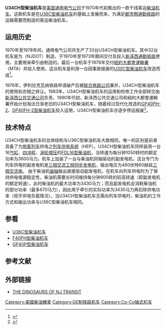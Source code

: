 {{noteTA
|G1=Railway
}}
{{Infobox Locomotive
| name = U34CH
| image = GE U34CH at Hillsdale NJ.jpg
| caption = 新泽西通勤铁路的U34CH型柴油机车
| type = [[柴油机车|柴油机车]]
| origin = {{USA}}
| designer = 
| builder = [[通用电气|通用电气]]
| buildmodel = 
| serialnumber = 
| builddate  = 1970年—1978年
| totalproduction  = 33台
| user = 
| aarwheels = C-C
| uicclass = [[Co'Co'|Co'Co']]
| gauge = 1,435毫米
| bogies = 
| wheeldiameter = 1,016毫米（40英寸）
| axleload = 
| wheelbase = 
| minimumcurve = 
| length = 20,498毫米（67英尺3英寸）
| width = 3,022毫米（9英尺11英寸）
| height = 4,674毫米（15英尺4英寸）
| framesize = 
| weight = 179公吨／198美吨（395,500磅）
| fueltype = 
| fuelcap = 
| lubecap = 
| coolantcap = 
| watercap = 
| sandcap = 
| enginetype =  [[通用电气7FDL系列柴油机|FDL16]]
| enginepower = 3,600马力
| transmission = 交—直流电
| generator =  GTA-11
| cylindercount = 
| cylindersize = 
| tractionmotors = GE-752
| topspeed = 127公里/小时（79英里/小时）
| sustainedspeed = 17公里/小时（10.7英里/小时）
| poweroutput = 
| tractiveeffort = 408千牛（91,650磅，起动）
| locobrakes = [[空气制动|空气制动]]、[[电阻制动|电阻制动]]
| locobrakepower = 
| locobrakeforce = 
| trainbrakes = 
| safety = 
| notes =
}}
'''U34CH型柴油机车'''是[[美国|美国]][[通用电气|通用电气公司]]于1970年代初推出的一款干线客运[[柴油机车|柴油机车]]。这款机车是在[[U36C型柴油机车|U36C型柴油机车]]的基础上发展而来，为满足[[都市圈|都市圈]][[通勤铁路|通勤铁路]]的运输需要而制造的客运柴油机车。

==运用历史==
1970年至1978年间，通用电气公司共生产了33台U34CH型柴油机车。其中32台机车是为{{tsl|en|New Jersey Department of Transportation|新澤西州運輸部}}（NJDOT）制造，于1970年至1973年期间交付{{tsl|en|Erie Lackawanna Railway|伊利拉克瓦纳铁路}}及投入[[新泽西通勤铁路|新泽西通勤铁路]]使用，主要用来牵引由{{tsl|en|Pullman Company|普里曼公司|普里曼标准公司}}制造的{{tsl|en|Comet (railcar)|彗星型铁路客车}}。最后一台机车于1978年交付[[紐約大都會運輸署|紐約大都會運輸署]]（MTA）并投入{{tsl|en|Port Jervis Line|杰维斯港线}}使用，这台机车是利用一台因事故报废的[[U30C型柴油机车|U30C型柴油机车]]改造而成<ref>{{Cite web |url=http://www.trainweb.org/jaydeet/u36c.htm |title=GE's U34CH, U36C, U36CG Original Owners |accessdate=2014-05-02 |publisher= |date= |archive-date=2020-02-16 |archive-url=https://web.archive.org/web/20200216175729/http://www.trainweb.org/jaydeet/u36c.htm |dead-url=no }}</ref>。

1976年，伊利拉克瓦纳铁路申请破产后被[[联合铁路公司|联合铁路公司]]兼并，U34CH型柴油机车的使用权亦随之转让。1983年，U34CH型柴油机车的运用和检修工作全部转交由[[新泽西公共交通公司|新泽西公共交通公司]]负责。1990年代初，新泽西公共交通公司和紐約大都會運輸署开始计划淘汰日渐老旧的U34CH型柴油机车，随着经过现代化改造的[[GP40PH-2型柴油机车|GP40PH-2]]、[[GP40FH-2型柴油机车|GP40FH-2型柴油机车]]投入运用，U34CH型柴油机车亦逐步停运报废<ref>{{Cite web |url=http://www.hobokenterminal.com/u34ch/history.html |title=U34CH HISTORY by Frank Etzel |accessdate=2014-05-02 |publisher= |date= |deadurl=yes |archiveurl=https://web.archive.org/web/20150924030833/http://www.hobokenterminal.com/u34ch/history.html |archivedate=2015-09-24 }}</ref>。

==技术特点==
U34CH型柴油机车的总体结构与U36C型柴油机车大致相同，唯一的区别是前者具备了为[[旅客列车|旅客列车]]供电之[[列车供电系统|列车供电系统]]（HEP）。U34CH型柴油机车同样装用一台16[[气缸|气缸]]、[[四冲程|四冲程]]、[[渦輪增壓器|涡轮增压]]的[[通用电气7FDL系列柴油机|FDL16型]][[柴油机|柴油机]]，当转速为每分钟1050转时的额定功率为3600马力。机车上加装了一台与柴油机同轴驱动的副发电机，这台专门为列车供电的副发电机是[[交流發電機|三相交流工频同步发电机]]，输出电压为480伏特60赫兹[[三相交流电|三相交流电]]。
由于柴油机[[曲轴|曲轴]]输出直接驱动副发电机，在机车向列车供电时为了保持供电电源稳定性，柴油机需要长时间维持每分钟900转的较高转速（即副发电机的额定转速），此时柴油机的最大功率为3430马力；而且副发电机会消耗柴油机的部分功率（最多670马力），因此用于牵引的实际功率为3430马力再扣除供电功率（视乎供电负载情况）。当U34CH型柴油机车无需向列车供电时，柴油机的工作方式和输出功率与U36C型柴油机车相同。

==参看==
{{Portal|鐵路}}
* [[U36C型柴油机车|U36C型柴油机车]]
* [[F40PH型柴油机车|F40PH型柴油机车]]
* [[GP40P型柴油机车|GP40P型柴油机车]]

==参考文献==
{{Reflist}}

==外部链接==
*{{en}}[https://web.archive.org/web/20150924030831/http://www.hobokenterminal.com/u34ch.html THE DINOSAURS OF NJ TRANSIT]

{{通用電氣柴油機車}}

{{DEFAULTSORT:U34CH}}
[[Category:美國柴油機車|Category:美國柴油機車]]
[[Category:GE制铁路机车|Category:GE制铁路机车]]
[[Category:Co-Co轴式机车|Category:Co-Co轴式机车]]